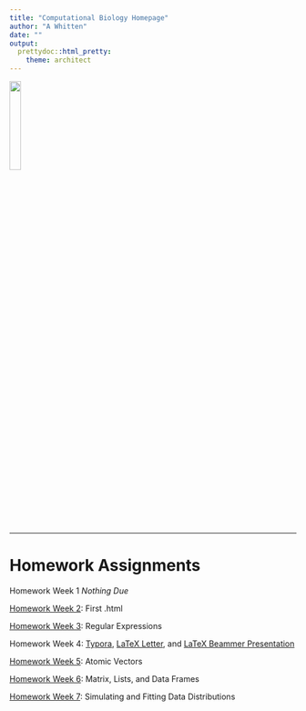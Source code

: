 ```yaml
---
title: "Computational Biology Homepage"
author: "A Whitten"
date: ""
output: 
  prettydoc::html_pretty: 
    theme: architect
---
```

![](myimage.jpg){width=20%}


*****

# Homework Assignments 

Homework Week 1 *Nothing Due*

[Homework Week 2](Homework2.html): First .html

[Homework Week 3](Homework3.html): Regular Expressions 

Homework Week 4: [Typora](file:///C:/Users/Kris/Documents/Computational%20Biology_R/Homeworks/HW4_Typora_Webpage.html),
[LaTeX Letter](Letter_Template.pdf), and
[LaTeX Beammer Presentation](BeamerSlideShow.pdf)

[Homework Week 5](Homework5_Page.html): Atomic Vectors 

[Homework Week 6](Homework6.html): Matrix, Lists, and Data Frames

[Homework Week 7](Homework7.html): Simulating and Fitting Data Distributions